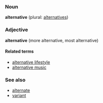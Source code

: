 ===Noun===
'''alternative''' (plural: [[alternatives]])

===Adjective===
'''alternative''' (more alternative, most alternative)

====Related terms====
*[[alternative lifestyle]]
*[[alternative music]]

===See also===
*[[alternate]]
*[[variant]]